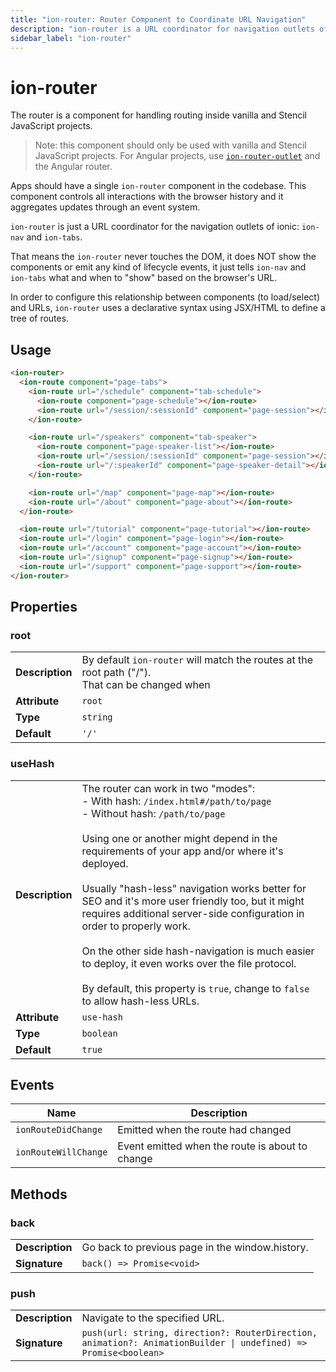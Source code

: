 ```yaml
---
title: "ion-router: Router Component to Coordinate URL Navigation"
description: "ion-router is a URL coordinator for navigation outlets of ionic: ion-nav and ion-tabs. Router components handle routing inside vanilla and Stencil JavaScript."
sidebar_label: "ion-router"
---
```


# ion-router

The router is a component for handling routing inside vanilla and Stencil JavaScript projects.

> Note: this component should only be used with vanilla and Stencil JavaScript projects. For Angular projects, use [`ion-router-outlet`](router-outlet.md) and the Angular router.

Apps should have a single `ion-router` component in the codebase.
This component controls all interactions with the browser history and it aggregates updates through an event system.

`ion-router` is just a URL coordinator for the navigation outlets of ionic: `ion-nav` and `ion-tabs`.

That means the `ion-router` never touches the DOM, it does NOT show the components or emit any kind of lifecycle events, it just tells `ion-nav` and `ion-tabs` what and when to "show" based on the browser's URL.

In order to configure this relationship between components (to load/select) and URLs, `ion-router` uses a declarative syntax using JSX/HTML to define a tree of routes.


## Usage

```html
<ion-router>
  <ion-route component="page-tabs">
    <ion-route url="/schedule" component="tab-schedule">
      <ion-route component="page-schedule"></ion-route>
      <ion-route url="/session/:sessionId" component="page-session"></ion-route>
    </ion-route>

    <ion-route url="/speakers" component="tab-speaker">
      <ion-route component="page-speaker-list"></ion-route>
      <ion-route url="/session/:sessionId" component="page-session"></ion-route>
      <ion-route url="/:speakerId" component="page-speaker-detail"></ion-route>
    </ion-route>

    <ion-route url="/map" component="page-map"></ion-route>
    <ion-route url="/about" component="page-about"></ion-route>
  </ion-route>

  <ion-route url="/tutorial" component="page-tutorial"></ion-route>
  <ion-route url="/login" component="page-login"></ion-route>
  <ion-route url="/account" component="page-account"></ion-route>
  <ion-route url="/signup" component="page-signup"></ion-route>
  <ion-route url="/support" component="page-support"></ion-route>
</ion-router>

```


## Properties


### root

| | |
| --- | --- |
| **Description** | By default `ion-router` will match the routes at the root path ("/").<br />That can be changed when |
| **Attribute** | `root` |
| **Type** | `string` |
| **Default** | `'/'` |



### useHash

| | |
| --- | --- |
| **Description** | The router can work in two "modes":<br />- With hash: `/index.html#/path/to/page`<br />- Without hash: `/path/to/page`<br /><br />Using one or another might depend in the requirements of your app and/or where it's deployed.<br /><br />Usually "hash-less" navigation works better for SEO and it's more user friendly too, but it might<br />requires additional server-side configuration in order to properly work.<br /><br />On the other side hash-navigation is much easier to deploy, it even works over the file protocol.<br /><br />By default, this property is `true`, change to `false` to allow hash-less URLs. |
| **Attribute** | `use-hash` |
| **Type** | `boolean` |
| **Default** | `true` |



## Events

| Name | Description |
| --- | --- |
| `ionRouteDidChange` | Emitted when the route had changed |
| `ionRouteWillChange` | Event emitted when the route is about to change |


## Methods


### back

| | |
| --- | --- |
| **Description** | Go back to previous page in the window.history. |
| **Signature** | `back() => Promise<void>` |


### push

| | |
| --- | --- |
| **Description** | Navigate to the specified URL. |
| **Signature** | `push(url: string, direction?: RouterDirection, animation?: AnimationBuilder \| undefined) => Promise<boolean>` |


